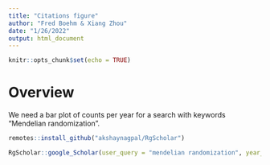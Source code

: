 ```yaml
---
title: "Citations figure"
author: "Fred Boehm & Xiang Zhou"
date: "1/26/2022"
output: html_document
---
```


```r
knitr::opts_chunk$set(echo = TRUE)
```

# Overview

We need a bar plot of counts per year for a search with keywords "Mendelian randomization".

```r
remotes::install_github("akshaynagpal/RgScholar")
```

```r
RgScholar::google_Scholar(user_query = "mendelian randomization", year_low = 2021)
```

